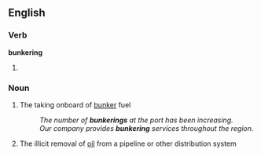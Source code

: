 ==English==

===Verb===
'''bunkering'''

# {{present participle of|[[bunker]]}}

===Noun===
{{en-noun}}

# {{nautical}} The taking onboard of [[bunker]] fuel
#: ''The number of '''bunkerings''' at the port has been increasing.''
#: ''Our company provides '''bunkering''' services throughout the region.''
# {{mostly|Nigeria}} The illicit removal of [[oil]] from a pipeline or other distribution system